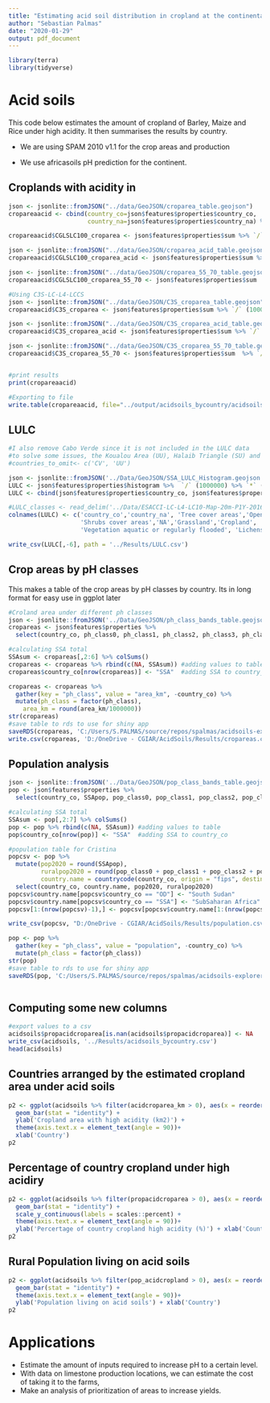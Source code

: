 ```yaml
---
title: "Estimating acid soil distribution in cropland at the continental scale."
author: "Sebastian Palmas"
date: "2020-01-29"
output: pdf_document
---
```


```r
library(terra)
library(tidyverse)
```

# Acid soils

This code below estimates the amount of cropland of Barley, Maize and Rice under high acidity. It then summarises the results by country.

* We are using SPAM 2010 v1.1 for the crop areas and production

* We use africasoils pH prediction for the continent.

## Croplands with acidity in
```r
json <- jsonlite::fromJSON("../data/GeoJSON/croparea_table.geojson")
cropareaacid <- cbind(country_co=json$features$properties$country_co,
                      country_na=json$features$properties$country_na) %>% as.data.frame()

cropareaacid$CGLSLC100_croparea <- json$features$properties$sum %>% `/` (10000) # and /10000 to convert from m2 to to ha

json <- jsonlite::fromJSON("../data/GeoJSON/croparea_acid_table.geojson")
cropareaacid$CGLSLC100_croparea_acid <- json$features$properties$sum %>% `/` (10000) # and /10000 to convert from m2 to to ha

json <- jsonlite::fromJSON("../data/GeoJSON/croparea_55_70_table.geojson")
cropareaacid$CGLSLC100_croparea_55_70 <- json$features$properties$sum  %>% `/` (10000) # and /10000 to convert from m2 to to ha

#Using C3S-LC-L4-LCCS
json <- jsonlite::fromJSON("../data/GeoJSON/C3S_croparea_table.geojson")
cropareaacid$C3S_croparea <- json$features$properties$sum %>% `/` (10000) # and /10000 to convert from m2 to to ha

json <- jsonlite::fromJSON("../data/GeoJSON/C3S_croparea_acid_table.geojson")
cropareaacid$C3S_croparea_acid <- json$features$properties$sum %>% `/` (10000) # and /10000 to convert from m2 to to ha

json <- jsonlite::fromJSON("../data/GeoJSON/C3S_croparea_55_70_table.geojson")
cropareaacid$C3S_croparea_55_70 <- json$features$properties$sum  %>% `/` (10000) # and /10000 to convert from m2 to to ha


#print results
print(cropareaacid)

#Exporting to file
write.table(cropareaacid, file="../output/acidsoils_bycountry/acidsoils_bycountry.csv", sep = ",", row.names = FALSE)

```


## LULC
```r
#I also remove Cabo Verde since it is not included in the LULC data
#to solve some issues, the Koualou Area (UU), Halaib Triangle (SU) and the Halaib Triangle (UU) are ommited in the results
#countries_to_omit<- c('CV', 'UU')

json <- jsonlite::fromJSON('../Data/GeoJSON/SSA_LULC_Histogram.geojson')
LULC <- json$features$properties$histogram %>%  `/` (1000000) %>% `*` (20^2)   #Original data in pixels (of 20^2 m2), *20^2 to convert to m2, and /1000000 to convert to km2
LULC <- cbind(json$features$properties$country_co, json$features$properties$country_na,  LULC)

#LULC_classes <- read_delim('../Data/ESACCI-LC-L4-LC10-Map-20m-P1Y-2016-v1.0/ESACCI-LC_S2_Prototype_ColorLegend.csv', delim = ';')
colnames(LULC) <- c('country_co','country_na', 'Tree cover areas','Open Water',
                    'Shrubs cover areas','NA','Grassland','Cropland',
                    'Vegetation aquatic or regularly flooded', 'Lichens Mosses / Sparse vegetation','Bare areas','Built up areas')

write_csv(LULC[,-6], path = '../Results/LULC.csv')

```

## Crop areas by pH classes
This makes a table of the crop areas by pH classes by country. Its in long format for easy use in ggplot later
```r
#Croland area under different ph classes 
json <- jsonlite::fromJSON('../Data/GeoJSON/ph_class_bands_table.geojson')
cropareas <- json$features$properties %>% 
  select(country_co, ph_class0, ph_class1, ph_class2, ph_class3, ph_class4)

#calculating SSA total
SSAsum <- cropareas[,2:6] %>% colSums()  
cropareas <- cropareas %>% rbind(c(NA, SSAsum)) #adding values to table
cropareas$country_co[nrow(cropareas)] <- "SSA"  #adding SSA to country_co

cropareas <- cropareas %>% 
  gather(key = "ph_class", value = "area_km", -country_co) %>% 
  mutate(ph_class = factor(ph_class),
    area_km = round(area_km/1000000))
str(cropareas)
#save table to rds to use for shiny app
saveRDS(cropareas, 'C:/Users/S.PALMAS/source/repos/spalmas/acidsoils-explorer/data/cropareas.rds')
write.csv(cropareas, 'D:/OneDrive - CGIAR/AcidSoils/Results/cropareas.csv')

```

## Population analysis
```r
json <- jsonlite::fromJSON('../Data/GeoJSON/pop_class_bands_table.geojson' )
pop <- json$features$properties %>% 
  select(country_co, SSApop, pop_class0, pop_class1, pop_class2, pop_class3, pop_class4) 

#calculating SSA total
SSAsum <- pop[,2:7] %>% colSums()  
pop <- pop %>% rbind(c(NA, SSAsum)) #adding values to table
pop$country_co[nrow(pop)] <- "SSA"  #adding SSA to country_co

#population table for Cristina
popcsv <- pop %>%
  mutate(pop2020 = round(SSApop),
         ruralpop2020 = round(pop_class0 + pop_class1 + pop_class2 + pop_class3 + pop_class4),
         country.name = countrycode(country_co, origin = "fips", destination = "country.name")) %>% 
  select(country_co, country.name, pop2020, ruralpop2020)
popcsv$country.name[popcsv$country_co == "OD"] <- "South Sudan"
popcsv$country.name[popcsv$country_co == "SSA"] <- "SubSaharan Africa"
popcsv[1:(nrow(popcsv)-1),] <- popcsv[popcsv$country.name[1:(nrow(popcsv)-1)] %>% order,] #reorder by country names

write_csv(popcsv, "D:/OneDrive - CGIAR/AcidSoils/Results/population.csv")

pop <- pop %>% 
  gather(key = "ph_class", value = "population", -country_co) %>% 
  mutate(ph_class = factor(ph_class))
str(pop)
#save table to rds to use for shiny app
saveRDS(pop, 'C:/Users/S.PALMAS/source/repos/spalmas/acidsoils-explorer/data/population.rds')



```

## Computing some new columns
```r
#export values to a csv
acidsoils$propacidcroparea[is.nan(acidsoils$propacidcroparea)] <- NA
write_csv(acidsoils, '../Results/acidsoils_bycountry.csv')
head(acidsoils)

```


## Countries arranged by the estimated cropland area under acid soils 
```r
p2 <- ggplot(acidsoils %>% filter(acidcroparea_km > 0), aes(x = reorder(country_na, -acidcroparea_km), y = acidcroparea_km)) +
  geom_bar(stat = "identity") +
  ylab('Cropland area with high acidity (km2)') +
  theme(axis.text.x = element_text(angle = 90))+
  xlab('Country')
p2
```

## Percentage of country cropland under high acidiry
```r
p2 <- ggplot(acidsoils %>% filter(propacidcroparea > 0), aes(x = reorder(country_na, -propacidcroparea), y = propacidcroparea)) +
  geom_bar(stat = "identity") +
  scale_y_continuous(labels = scales::percent) +
  theme(axis.text.x = element_text(angle = 90))+
  ylab('Percertage of country cropland high acidity (%)') + xlab('Country')
p2
```

## Rural Population living on acid soils
```r
p2 <- ggplot(acidsoils %>% filter(pop_acidcropland > 0), aes(x = reorder(country_na, -pop_acidcropland), y = pop_acidcropland)) +
  geom_bar(stat = "identity") +
  theme(axis.text.x = element_text(angle = 90))+
  ylab('Population living on acid soils') + xlab('Country')
p2
```

# Applications
* Estimate the amount of inputs required to increase pH to a certain level.
* With data on limestone production locations, we can estimate the cost of taking it to the farms,
* Make an analysis of prioritization of areas to increase yields.
